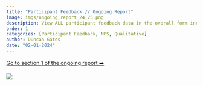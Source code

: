 ```yaml
---
title: "Participant Feedback // Ongoing Report"
image: imgs/ongoing_report_24_25.png
description: View ALL participant feedback data in the overall form including quantitative and qualitative feedback, and all NPS in section 1 of the ongoing report.
order: 1
categories: [Participant Feedback, NPS, Qualitative]
author: Duncan Gates
date: "02-01-2024"
---
```


[Go to section 1 of the ongoing report ➡️](https://tl-data.teachinglab.org/ongoing_report/?section=section1)

[![](imgs/ongoing_report_24_25.png)](https://tl-data.teachinglab.org/ongoing_report/?section=section1)
